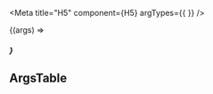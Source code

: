 


<Meta
  title="H5"
  component={H5}
  argTypes={{ }}
/>

<H5Description />

<Canvas>
  <Story name="H5" height="400px">
    {(args) => <H5 {...args} />}
  </Story>
</Canvas>

## ArgsTable

<ArgsTable of={H5} />
